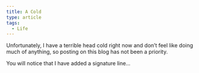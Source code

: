 ```yaml
---
title: A Cold
type: article
tags:
  - Life
---
```


Unfortunately, I have a terrible head cold right now and don’t feel like doing much of anything, so posting on this blog has not been a priority.

You will notice that I have added a signature line…
